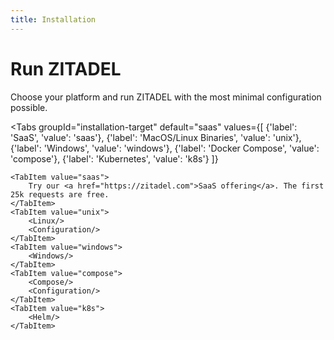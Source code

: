 ```yaml
---
title: Installation
---
```



# Run ZITADEL

Choose your platform and run ZITADEL with the most minimal configuration possible.

<Tabs
    groupId="installation-target"
    default="saas"
    values={[
        {'label': 'SaaS', 'value': 'saas'},
        {'label': 'MacOS/Linux Binaries', 'value': 'unix'},
        {'label': 'Windows', 'value': 'windows'},
        {'label': 'Docker Compose', 'value': 'compose'},
        {'label': 'Kubernetes', 'value': 'k8s'}
    ]}
>
    <TabItem value="saas">
        Try our <a href="https://zitadel.com">SaaS offering</a>. The first 25k requests are free.
    </TabItem>
    <TabItem value="unix">
        <Linux/>
        <Configuration/>
    </TabItem>
    <TabItem value="windows">
        <Windows/>
    </TabItem>
    <TabItem value="compose">
        <Compose/>
        <Configuration/>
    </TabItem>
    <TabItem value="k8s">
        <Helm/>
    </TabItem>
</Tabs>
